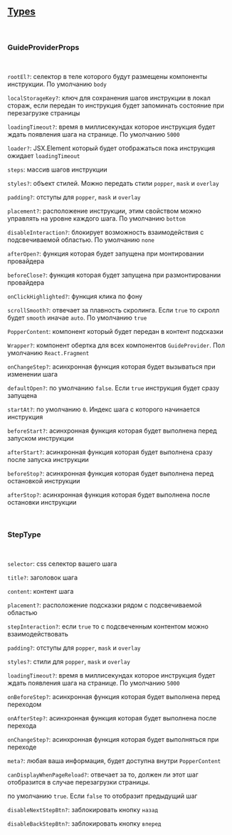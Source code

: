 ## [Types](#typing)

<br />

### GuideProviderProps

<br />

`rootEl?`: селектор в теле которого будут размещены компоненты инструкции. По умолчанию `body`

`localStorageKey?`: ключ для сохранения шагов инструкции в локал стораж, если передан то инструкция будет запоминать состояние при перезагрузке страницы

`loadingTimeout?`: время в миллисекундах которое инструкция будет ждать появления шага на странице. По умолчанию `5000`

`loader?`: JSX.Element который будет отображаться пока инструкция ожидает `loadingTimeout`

`steps`: массив шагов инструкции

`styles?`: объект стилей. Можно передать стили `popper`, `mask` и `overlay`

`padding?`: отступы для `popper`, `mask` и `overlay`

`placement?`: расположение инструкции, этим свойством можно управлять на уровне каждого шага. По умолчанию `bottom`

`disableInteraction?`: блокирует возможность взаимодействия с подсвечиваемой областью. По умолчанию `none`

`afterOpen?`: функция которая будет запущена при монтировании провайдера

`beforeClose?`: функция которая будет запущена при размонтировании провайдера

`onClickHighlighted?`: функция клика по фону

`scrollSmooth?`: отвечает за плавность скролинга. Если `true` то скролл будет `smooth` иначае `auto`. По умолчанию `true`

`PopperContent`: компонент который будет передан в контент подсказки

`Wrapper?`: компонент обертка для всех компонентов `GuideProvider`. Пол умолчанию `React.Fragment`

`onChangeStep?`: асинхронная функция которая будет вызываться при изменении шага

`defaultOpen?`: по умолчанию `false`. Если `true` инструкция будет сразу запущена

`startAt?`: по умолчанию `0`. Индекс шага с которого начинается инструкция

`beforeStart?`: асинхронная функция которая будет выполнена перед запуском инструкции

`afterStart?`: асинхронная функция которая будет выполнена сразу после запуска инструкции

`beforeStop?`: асинхронная функция которая будет выполнена перед остановкой инструкции

`afterStop?`: асинхронная функция которая будет выполнена после остановки инструкции


<br />

### StepType

<br />

`selector`: css селектор вашего шага

`title?`: заголовок шага

`content`: контент шага

`placement?`: расположение подсказки рядом с подсвечиваемой областью

`stepInteraction?`: если `true` то с подсвеченным контентом можно взаимодействовать

`padding?`: отступы для `popper`, `mask` и `overlay`

`styles?`: стили для `popper`, `mask` и `overlay`

`loadingTimeout?`: время в миллисекундах которое инструкция будет ждать появления шага на странице. По умолчанию `5000`

`onBeforeStep?`: асинхронная функция которая будет выполнена перед переходом

`onAfterStep?`: асинхронная функция которая будет выполнена после перехода

`onChangeStep?`: асинхронная функция которая будет выполняться при переходе

`meta?`: любая ваша информация, будет доступна внутри `PopperContent`

`canDisplayWhenPageReload?`: отвечает за то, должен ли этот шаг отобразится в случае перезагрузки страницы.

по умолчанию `true`. Если `false` то отобразит предыдущий шаг

`disableNextStepBtn?`: заблокировать кнопку `назад`

`disableBackStepBtn?`: заблокировать кнопку `вперед`
